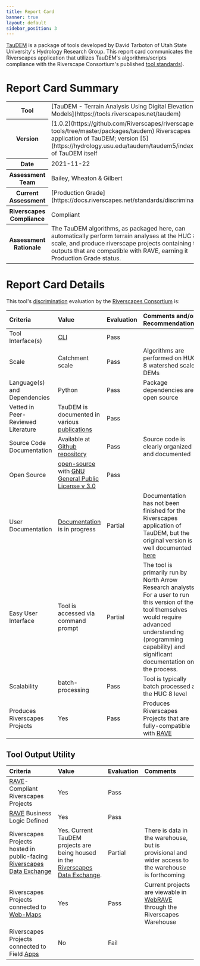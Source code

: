 ```yaml
---
title: Report Card
banner: true
layout: default
sidebar_position: 3
---
```


[TauDEM](https://hydrology.usu.edu/taudem/taudem5/index.html) is a package of tools developed by David Tarboton of Utah State University's Hydrology Research Group. This report card communicates the Riverscapes application that utilizes TauDEM's algorithms/scripts compliance with the Riverscape Consortium's published [tool standards](https://docs.riverscapes.net/standards/toolStandards)).

# Report Card Summary

<table>
  <tr>
    <th>Tool</th>
    <td>
      [TauDEM - Terrain Analysis Using Digital Elevation
      Models](https://tools.riverscapes.net/taudem)
    </td>
  </tr>
  <tr>
    <th>Version</th>
    <td>[1.0.2](https://github.com/Riverscapes/riverscapes-tools/tree/master/packages/taudem)
      Riverscapes application of TauDEM; version
      [5](https://hydrology.usu.edu/taudem/taudem5/index.html) of TauDEM
      itself</td>
  </tr>
  <tr>
    <th>Date</th>
    <td>2021-11-22</td>
  </tr>
  <tr>
    <th>Assessment Team</th>
    <td>Bailey, Wheaton & Gilbert</td>
  </tr>
  <tr>
    <th>Current Assessment</th>
    <td>[Production Grade](https://docs.riverscapes.net/standards/discrimination)</td>
  </tr>
  <tr>
    <th>Riverscapes Compliance</th>
    <td>Compliant</td>
  </tr>
  <tr>
    <th>Assessment Rationale</th>
    <td>The TauDEM algorithms, as packaged here, can automatically perform terrain
      analyses at the HUC 8 scale, and produce riverscape projects containing
      the outputs that are compatible with RAVE, earning it Production Grade
      status.</td>
  </tr>
</table>

# Report Card Details

This tool's [discrimination](https://docs.riverscapes.net/standards/toolStandards) evaluation by the [Riverscapes Consortium](https://riverscapes.net) is:

| Criteria                           | Value                                                                                                                                                                                                                                  | Evaluation                                               | Comments and/or Recommendations                                                                                                                                                                                               |
| :--------------------------------- | :------------------------------------------------------------------------------------------------------------------------------------------------------------------------------------------------------------------------------------- | :------------------------------------------------------- | :---------------------------------------------------------------------------------------------------------------------------------------------------------------------------------------------------------------------------- |
| Tool Interface(s)                  | [CLI](https://en.wikipedia.org/wiki/Command-line_interface)                                                                                               | Pass    |                                                                                                                                                                                                                               |
| Scale                              | Catchment scale                                                                                                                                                                                                                        | Pass    | Algorithms are performed on HUC 8 watershed scale DEMs                                                                                                                                                                        |
| Language(s) and Dependencies       | Python                                                                                                                                                                                                                                 | Pass    | Package dependencies are open source                                                                                                                                                                                          |
| Vetted in Peer-Reviewed Literature | TauDEM is documented in various [publications](https://hydrology.usu.edu/dtarb/tarpubs.htm)                                                                                                                                            | Pass    |                                                                                                                                                                                                                               |
| Source Code Documentation          | Available at [Github repository](https://github.com/Riverscapes/riverscapes-tools/tree/master/packages/taudem)                                                                                                | Pass    | Source code is clearly organized and documented                                                                                                                                                                               |
| Open Source                        | [open-source](https://github.com/Riverscapes/riverscapes-tools/tree/master/packages/taudem) <i class="fa fa-github" aria-hidden="true"></i> with [GNU General Public License v 3.0](https://github.com/Riverscapes/riverscapes-tools/blob/master/LICENSE) | Pass    |                                                                                                                                                                                                                               |
| User Documentation                 | [Documentation](http://tools.riverscapes.net/taudem/) is in progress                                                                                                                                                                     | Partial | Documentation has not been finished for the Riverscapes application of TauDEM, but the original version is well documented [here](https://hydrology.usu.edu/taudem/taudem5/documentation.html)                                |
| Easy User Interface                | Tool is accessed via command prompt                                                                                                                                                                                                    | Partial | The tool is primarily run by North Arrow Research analysts. For a user to run this version of the tool themselves would require advanced understanding (programming capability) and significant documentation on the process. |
| Scalability                        | batch-processing                                                                                                                                                                                                                       | Pass    | Tool is typically batch processed at the HUC 8 level                                                                                                                                                                          |
| Produces Riverscapes Projects      | Yes                                                                                                                                                                                                                                    | Pass    | Produces Riverscapes Projects that are fully-compatible with [RAVE](https://rave.riverscapes.net)                                                                                                                             |

## Tool Output Utility

| Criteria                                                                                                                                      | Value                                                                                                       | Evaluation                                             | Comments                                                                                                                                 |
| :-------                                                                                                                                      | :----                                                                                                       | :---------                                             | :-------                                                                                                                                 |
| [RAVE](https://rave.riverscapes.net)- Compliant Riverscapes Projects                                                                          | Yes                                                                                                         | Pass  |                                                                                                                                          |
| [RAVE](https://rave.riverscapes.net) Business Logic Defined                                                                                   | Yes                                                                                                         | Pass  |                                                                                                                                          |
| Riverscapes Projects hosted in public-facing [Riverscapes Data Exchange](https://data.riverscapes.net)  | Yes. Current TauDEM projects are being housed in the [Riverscapes Data Exchange](https://data.riverscapes.net). | Partial  | There is data in the warehouse, but is provisional and wider access to the warehouse is forthcoming                                      |
| Riverscapes Projects connected to [Web-Maps](https://riverscapes.net/software-help/help-web) <i class="fa fa-map-o" aria-hidden="true"></i> | Yes                                                                                                         | Pass  | Current projects are viewable in [WebRAVE](https://rave.riverscapes.net/Download/install_webrave.html) through the Riverscapes Warehouse |
| Riverscapes Projects connected to Field [Apps](https://docs.riverscapes.net/category/products)                                          | No                                                                                                          | Fail |                                                                                                                                          |
